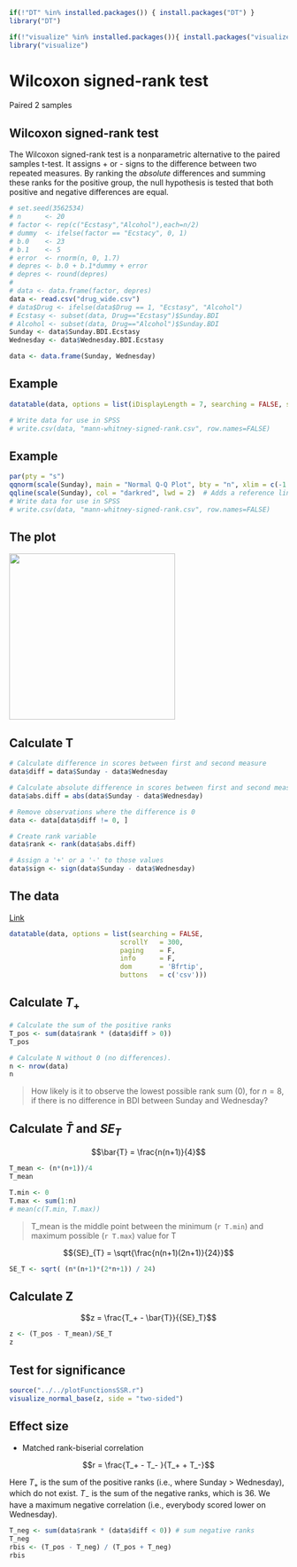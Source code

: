 ```r
if(!"DT" %in% installed.packages()) { install.packages("DT") }
library("DT")

if(!"visualize" %in% installed.packages()){ install.packages("visualize") }
library("visualize")

```

# Wilcoxon signed-rank test

Paired 2 samples

## Wilcoxon signed-rank test {.section}


The Wilcoxon signed-rank test is a nonparametric alternative to the paired samples t-test. It assigns + or - signs to the difference between two repeated measures. By ranking the *absolute* differences and summing these ranks for the positive group, the null hypothesis is tested that both positive and negative differences are equal.

<!-- ## Simulate data -->

```r
# set.seed(3562534)
# n      <- 20
# factor <- rep(c("Ecstasy","Alcohol"),each=n/2)
# dummy  <- ifelse(factor == "Ecstacy", 0, 1)
# b.0    <- 23
# b.1    <- 5
# error  <- rnorm(n, 0, 1.7)
# depres <- b.0 + b.1*dummy + error
# depres <- round(depres)
# 
# data <- data.frame(factor, depres)
data <- read.csv("drug_wide.csv")
# data$Drug <- ifelse(data$Drug == 1, "Ecstasy", "Alcohol")
# Ecstasy <- subset(data, Drug=="Ecstasy")$Sunday.BDI
# Alcohol <- subset(data, Drug=="Alcohol")$Sunday.BDI
Sunday <- data$Sunday.BDI.Ecstasy
Wednesday <- data$Wednesday.BDI.Ecstasy

data <- data.frame(Sunday, Wednesday)
```

## Example
```r
datatable(data, options = list(iDisplayLength = 7, searching = FALSE, scrollY = 415, paging = F, info = F))

# Write data for use in SPSS
# write.csv(data, "mann-whitney-signed-rank.csv", row.names=FALSE)
```

## Example

```r
par(pty = "s")
qqnorm(scale(Sunday), main = "Normal Q-Q Plot", bty = "n", xlim = c(-1.5, 1.5), ylim = c(-1.5, 1.5))
qqline(scale(Sunday), col = "darkred", lwd = 2)  # Adds a reference line for normality
# Write data for use in SPSS
# write.csv(data, "mann-whitney-signed-rank.csv", row.names=FALSE)
```

## The plot 

![](../../images/figure-15-7.jpeg){width="300px"}

## Calculate T {.small .subsection}


```r
# Calculate difference in scores between first and second measure
data$diff = data$Sunday - data$Wednesday

# Calculate absolute difference in scores between first and second measure
data$abs.diff = abs(data$Sunday - data$Wednesday)

# Remove observations where the difference is 0
data <- data[data$diff != 0, ]

# Create rank variable
data$rank <- rank(data$abs.diff)

# Assign a '+' or a '-' to those values 
data$sign <- sign(data$Sunday - data$Wednesday)
```

## The data {.smaller}

[Link](https://discoverjasp.com/repository/dsj1_data/data/drug_wide.jasp)


```r
datatable(data, options = list(searching = FALSE, 
                            scrollY   = 300, 
                            paging    = F, 
                            info      = F,
                            dom       = 'Bfrtip',
                            buttons   = c('csv')))
```


## Calculate $T_+$

```r
# Calculate the sum of the positive ranks
T_pos <- sum(data$rank * (data$diff > 0))
T_pos

# Calculate N without 0 (no differences).
n <- nrow(data)
n
```

> How likely is it to observe the lowest possible rank sum (0), for $n=8$, if there is no difference in BDI between Sunday and Wednesday?

## Calculate $\bar{T}$ and ${SE}_{T}$ {.subsection}

$$\bar{T} = \frac{n(n+1)}{4}$$

```r
T_mean <- (n*(n+1))/4
T_mean 
```


```r
T.min <- 0
T.max <- sum(1:n)
# mean(c(T.min, T.max))
```

> T_mean is the middle point between the minimum (`r T.min`) and maximum possible (`r T.max`) value for T

$${SE}_{T} = \sqrt{\frac{n(n+1)(2n+1)}{24}}$$

```r
SE_T <- sqrt( (n*(n+1)*(2*n+1)) / 24)
```

## Calculate Z

$$z = \frac{T_+ - \bar{T}}{{SE}_T}$$

```r
z <- (T_pos - T_mean)/SE_T
z
```

## Test for significance

```r
source("../../plotFunctionsSSR.r")
visualize_normal_base(z, side = "two-sided")
```

## Effect size

- Matched rank-biserial correlation

$$r = \frac{T_+ - T_- }{T_+ + T_-}$$

Here $T_+$ is the sum of the positive ranks (i.e., where Sunday > Wednesday), which do not exist. $T_-$ is the sum of the negative ranks, which is 36. We have a maximum negative correlation (i.e., everybody scored lower on Wednesday).

```r
T_neg <- sum(data$rank * (data$diff < 0)) # sum negative ranks
T_neg
rbis <- (T_pos - T_neg) / (T_pos + T_neg)
rbis
```



<!-- ## The Actual Sampling Distribution of W -->
<!-- ```{r, echo=TRUE} -->

<!-- barplot(height = dbinom(0:28, 28, 0.5), names.arg = 0:28, xlab = "W") -->
<!-- pbinom(18.5, 28, 0.5, lower.tail = FALSE) -->
<!-- ``` -->